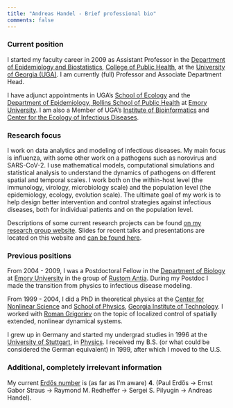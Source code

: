 ```yaml
---
title: "Andreas Handel - Brief professional bio"
comments: false
---
```




### Current position


I started my faculty career in 2009 as Assistant Professor in the [Department of Epidemiology and Biostatistics](http://www.publichealth.uga.edu/epibio/),
[College of Public Health](http://www.publichealth.uga.edu/), at the [University of Georgia (UGA)](http://www.uga.edu/). I am currently (full) Professor and Associate Department Head. 


I have adjunct appointments in UGA's [School of Ecology](https://www.ecology.uga.edu/directory/andreas-handel/) and the [Department of Epidemiology, Rollins School of Public Health](http://sph.emory.edu/faculty/profile/#AHANDEL) at [Emory University](http://www.emory.edu/). I am also a Member of UGA's [Institute of Bioinformatics](http://iob.uga.edu/faculty/) and [Center for the Ecology of Infectious Diseases](https://www.ceid.uga.edu/).


### Research focus

I work on data analytics and modeling of infectious diseases. My main focus is influenza, with some other work on a pathogens such as norovirus and SARS-CoV-2. I use mathematical models, computational simulations and statistical analysis to understand the dynamics of pathogens on different spatial and temporal scales. I work both on the within-host level (the immunology, virology, microbiology scale) and the population level (the epidemiology, ecology, evolution scale). The ultimate goal of my work is to help design better intervention and control strategies against infectious diseases, both for individual patients and on the population level.

Descriptions of some current research projects can be found [on my research group website](https://handelgroup.uga.edu/). Slides for recent talks and presentations are located on this website and [can be found here](presentations.qmd).

### Previous positions

From 2004 - 2009, I was a Postdoctoral Fellow in the [Department of Biology](http://www.biology.emory.edu/) 
at [Emory University](http://www.emory.edu/) in the group of [Rustom Antia](http://www.biology.emory.edu/Antia/). During my Postdoc I made the transition from physics to infectious disease modeling. 

From 1999 - 2004, I did a PhD in theoretical physics at the [Center for Nonlinear Science](http://cns.physics.gatech.edu/) and 
[School of Physics](http://www.physics.gatech.edu/), [Georgia Institute of Technology](http://www.gatech.edu/). 
I worked with [Roman Grigoriev](http://www.cns.gatech.edu/~roman/) on the topic of localized control of spatially extended, nonlinear dynamical systems. 

I grew up in Germany and started my undergrad studies in 1996 at the [University of Stuttgart](http://www.uni-stuttgart.de/en/), in [Physics](https://www.f08.uni-stuttgart.de/en/physics/). I received my B.S. (or what could be considered the German equivalent) in 1999, after which I moved to the U.S.


### Additional, completely irrelevant information 

My current [Erdős number](http://en.wikipedia.org/wiki/Erd%C5%91s_number) is (as far as I'm aware) __4__. 
(Paul Erdős -> Ernst Gabor Straus -> Raymond M. Redheffer -> Sergei S. Pilyugin -> Andreas Handel).

